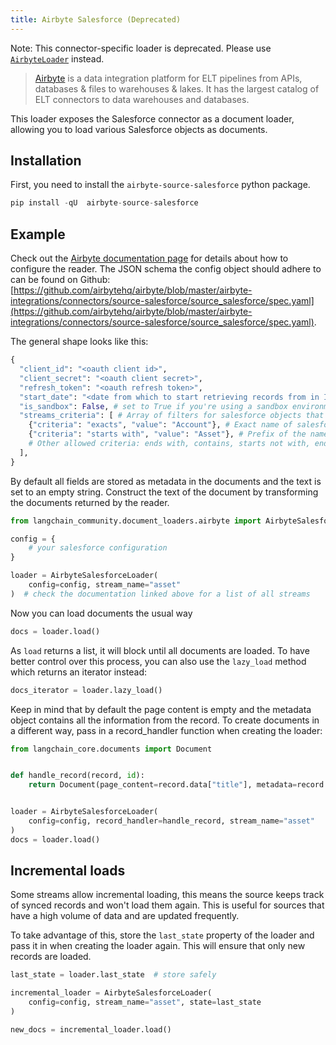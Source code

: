 ```yaml
---
title: Airbyte Salesforce (Deprecated)
---
```


Note: This connector-specific loader is deprecated. Please use [`AirbyteLoader`](/oss/integrations/document_loaders/airbyte) instead.

>[Airbyte](https://github.com/airbytehq/airbyte) is a data integration platform for ELT pipelines from APIs, databases & files to warehouses & lakes. It has the largest catalog of ELT connectors to data warehouses and databases.

This loader exposes the Salesforce connector as a document loader, allowing you to load various Salesforce objects as documents.

## Installation

First, you need to install the `airbyte-source-salesforce` python package.

```python
pip install -qU  airbyte-source-salesforce
```

## Example

Check out the [Airbyte documentation page](https://docs.airbyte.com/integrations/sources/salesforce/) for details about how to configure the reader.
The JSON schema the config object should adhere to can be found on Github: [https://github.com/airbytehq/airbyte/blob/master/airbyte-integrations/connectors/source-salesforce/source_salesforce/spec.yaml](https://github.com/airbytehq/airbyte/blob/master/airbyte-integrations/connectors/source-salesforce/source_salesforce/spec.yaml).

The general shape looks like this:

```python
{
  "client_id": "<oauth client id>",
  "client_secret": "<oauth client secret>",
  "refresh_token": "<oauth refresh token>",
  "start_date": "<date from which to start retrieving records from in ISO format, e.g. 2020-10-20T00:00:00Z>",
  "is_sandbox": False, # set to True if you're using a sandbox environment
  "streams_criteria": [ # Array of filters for salesforce objects that should be loadable
    {"criteria": "exacts", "value": "Account"}, # Exact name of salesforce object
    {"criteria": "starts with", "value": "Asset"}, # Prefix of the name
    # Other allowed criteria: ends with, contains, starts not with, ends not with, not contains, not exacts
  ],
}
```

By default all fields are stored as metadata in the documents and the text is set to an empty string. Construct the text of the document by transforming the documents returned by the reader.

```python
from langchain_community.document_loaders.airbyte import AirbyteSalesforceLoader

config = {
    # your salesforce configuration
}

loader = AirbyteSalesforceLoader(
    config=config, stream_name="asset"
)  # check the documentation linked above for a list of all streams
```

Now you can load documents the usual way

```python
docs = loader.load()
```

As `load` returns a list, it will block until all documents are loaded. To have better control over this process, you can also use the `lazy_load` method which returns an iterator instead:

```python
docs_iterator = loader.lazy_load()
```

Keep in mind that by default the page content is empty and the metadata object contains all the information from the record. To create documents in a different way, pass in a record_handler function when creating the loader:

```python
from langchain_core.documents import Document


def handle_record(record, id):
    return Document(page_content=record.data["title"], metadata=record.data)


loader = AirbyteSalesforceLoader(
    config=config, record_handler=handle_record, stream_name="asset"
)
docs = loader.load()
```

## Incremental loads

Some streams allow incremental loading, this means the source keeps track of synced records and won't load them again. This is useful for sources that have a high volume of data and are updated frequently.

To take advantage of this, store the `last_state` property of the loader and pass it in when creating the loader again. This will ensure that only new records are loaded.

```python
last_state = loader.last_state  # store safely

incremental_loader = AirbyteSalesforceLoader(
    config=config, stream_name="asset", state=last_state
)

new_docs = incremental_loader.load()
```
